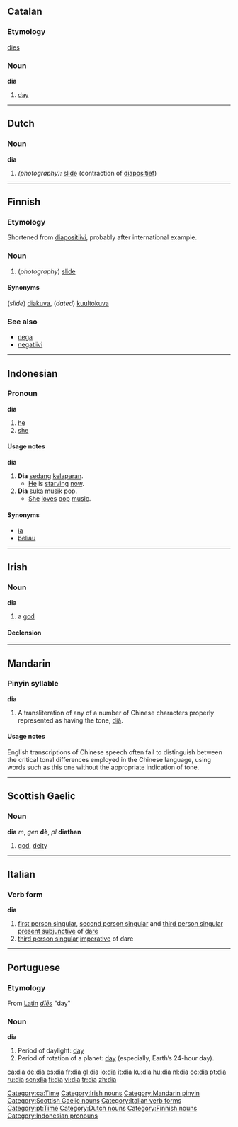 {{see|Dia|día|diǎ}}
==Catalan==

===Etymology===
{{L.}} [[dies]]

===Noun===
'''dia''' {{m}}

# [[day]]

[[Category:ca:Time]]

----

==Dutch==

===Noun===
'''dia''' {{m}}

# ''(photography):'' [[slide]] (contraction of [[diapositief]])

----

==Finnish==

===Etymology===
Shortened from [[diapositiivi]], probably after international example.

===Noun===
{{fi-noun|di|type=10}}

#(''photography'') [[slide]]

====Synonyms====
(''slide'') [[diakuva]], (''dated'') [[kuultokuva]]

===See also===
*[[nega]]
*[[negatiivi]]

----

==Indonesian==

===Pronoun===
'''dia'''

# [[he]]
# [[she]]

====Usage notes====
'''dia'''

# '''Dia''' [[sedang]] [[lapar|kelaparan]].
#*[[he|He]] is [[starve|starving]] [[now]].
# '''Dia''' [[suka]] [[musik]] [[pop]].
#*[[she|She]] [[love]]s [[pop]] [[music]].

====Synonyms====
*[[ia]]
*[[beliau]]

----

==Irish==

===Noun===
'''dia''' {{m}}

# a [[god]]

====Declension====
{{ga noun m irreg|d|ia|é|éithe|éithe}}

[[Category:Irish nouns]]

----

==Mandarin==
===Pinyin syllable===
'''dia'''
# A transliteration of any of a number of Chinese characters properly represented as having the tone, [[diǎ]].

====Usage notes====
English transcriptions of Chinese speech often fail to distinguish between the critical tonal differences employed in the Chinese language, using words such as this one without the appropriate indication of tone.

[[Category:Mandarin pinyin]]

----

==Scottish Gaelic==

===Noun===
'''dia''' ''m'', ''gen'' '''dè''', ''pl'' '''diathan'''

# [[god]], [[deity]]

[[Category:Scottish Gaelic nouns]]

----

==Italian==

===Verb form===
'''dia'''

# [[first person singular]], [[second person singular]] and [[third person singular]] [[present subjunctive]] of [[dare#Italian|dare]]
# [[third person singular]] [[imperative]] of dare

[[Category:Italian verb forms]]

----

==Portuguese==
[[Category:pt:Time]]

===Etymology===
From [[Latin]] ''[[dies#Latin|dīēs]]'' "day"

===Noun===
'''dia''' {{m}}

# Period of daylight: [[day]]
# Period of rotation of a planet: [[day]] (especially, Earth’s 24-hour day).

[[Category:Dutch nouns]]
[[Category:Finnish nouns]]
[[Category:Indonesian pronouns]]

[[ca:dia]]
[[de:dia]]
[[es:dia]]
[[fr:dia]]
[[gl:dia]]
[[io:dia]]
[[it:dia]]
[[ku:dia]]
[[hu:dia]]
[[nl:dia]]
[[oc:dia]]
[[pt:dia]]
[[ru:dia]]
[[scn:dia]]
[[fi:dia]]
[[vi:dia]]
[[tr:dia]]
[[zh:dia]]